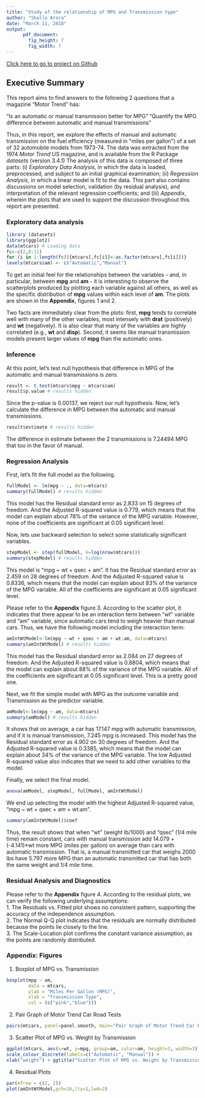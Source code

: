 ```yaml
---
title: "Study of the relationship of MPG and Transmission type"
author: "Shallu Arora"
date: "March 11, 2018"
output: 
      pdf_document:
        fig_height: 7
        fig_width: 7
---
```

[Click here to go to project on Github](https://github.com/ShalluArora/Course-7-Week-4.git)  


## Executive Summary
This report aims to find answers to the following 2 questions that a magazine "Motor Trend" has:

"Is an automatic or manual transmission better for MPG"
"Quantify the MPG difference between automatic and manual transmissions"

Thus, in this report, we explore the effects of manual and automatic transmission on the fuel efficiency (measured in "miles per gallon") of a set of 32 automobile models from 1973-74. The data was extracted from the 1974 _Motor Trend_ US magazine, and is available from the R Package _datasets_ (version 3.4.1)
The analysis of this data is composed of three parts: (i) _Exploratory Data Analysis_, in which the data is loaded, preprocessed, and subject to an initial graphical examination; (ii) _Regression Analysis_, in which a linear model is fit to the data. This part also contains discussions on model selection, validation (by residual analysis), and interpretation of the relevant regression coefficients; and (iii) _Appendix_, wherein the plots that are used to support the discussion throughout this report are presented.  

### Exploratory data analysis
```r
library (datasets)
library(ggplot2)
data(mtcars) # Loading data
fc<-c(2,8:11)
for (i in 1:length(fc)){mtcars[,fc[i]]<-as.factor(mtcars[,fc[i]])}
levels(mtcars$am) <- c("Automatic","Manual") 
```
To get an initial feel for the relationships between the variables - and, in particular, between **mpg** and **am** - it is interesting to observe the scatterplots produced by plotting each variable against all others, as well as the specific distribution of **mpg** values within each level of **am**. The plots are shown in the **Appendix**, figures 1 and 2.

Two facts are immediately clear from the plots: first, **mpg** tends to correlate well with many of the other variables, most intensely with **drat** (positively) and **wt** (negatively). It is also clear that many of the variables are highly correlated (e.g., **wt** and **disp**). Second, it seems like manual transmission models present larger values of **mpg** than the automatic ones.

### Inference
At this point, let's test null hypothesis that difference in MPG of the automatic and manual transmissions is zero.
```r
result <- t.test(mtcars$mpg ~ mtcars$am) 
result$p.value # results hidden
``` 
Since the p-value is 0.00137, we reject our null hypothesis. Now, let's calculate the difference in MPG between the automatic and manual transmissions.
```r
result$estimate # results hidden
``` 
The difference in estimate between the 2 transmissions is 7.24494 MPG  that too in the favor of manual.

### Regression Analysis  
First, let's fit the full model as the following.  
```r
fullModel <- lm(mpg ~ ., data=mtcars)
summary(fullModel) # results hidden
```  
This model has the Residual standard error as 2.833 on 15 degrees of freedom. And the Adjusted R-squared value is 0.779, which means that the model can explain about 78% of the variance of the MPG variable. However, none of the coefficients are significant at 0.05 significant level.  

Now, lets use backward selection to select some statistically significant variables.  
```r
stepModel <- step(fullModel, k=log(nrow(mtcars)))
summary(stepModel) # results hidden
```  
This model is "mpg ~ wt + qsec + am". It has the Residual standard error as 2.459 on 28 degrees of freedom. And the Adjusted R-squared value is 0.8336, which means that the model can explain about 83% of the variance of the MPG variable. All of the coefficients are significant at 0.05 significant level.    

Please refer to the **Appendix** figure 3. According to the scatter plot, it indicates that there appear to be an interaction term between "wt" variable and "am" variable, since automatic cars tend to weigh heavier than manual cars. Thus, we have the following model including the interaction term:  
```r
amIntWtModel<-lm(mpg ~ wt + qsec + am + wt:am, data=mtcars)
summary(amIntWtModel) # results hidden
```  
This model has the Residual standard error as 2.084 on 27 degrees of freedom. And the Adjusted R-squared value is 0.8804, which means that the model can explain about 88% of the variance of the MPG variable. All of the coefficients are significant at 0.05 significant level. This is a pretty good one.  

Next, we fit the simple model with MPG as the outcome variable and Transmission as the predictor variable.  
```r
amModel<-lm(mpg ~ am, data=mtcars)
summary(amModel) # results hidden
```  
It shows that on average, a car has 17.147 mpg with automatic transmission, and if it is manual transmission, 7.245 mpg is increased. This model has the Residual standard error as 4.902 on 30 degrees of freedom. And the Adjusted R-squared value is 0.3385, which means that the model can explain about 34% of the variance of the MPG variable. The low Adjusted R-squared value also indicates that we need to add other variables to the model.  

Finally, we select the final model.  
```r
anova(amModel, stepModel, fullModel, amIntWtModel) 
```  
We end up selecting the model with the highest Adjusted R-squared value, "mpg ~ wt + qsec + am + wt:am".  
```r
summary(amIntWtModel)$coef
```  
Thus, the result shows that when "wt" (weight lb/1000) and "qsec" (1/4 mile time) remain constant, cars with manual transmission add 14.079 + (-4.141)*wt more MPG (miles per gallon) on average than cars with automatic transmission. That is, a manual transmitted car that weighs 2000 lbs have 5.797 more MPG than an automatic transmitted car that has both the same weight and 1/4 mile time.  

### Residual Analysis and Diagnostics  
Please refer to the **Appendix** figure 4. According to the residual plots, we can verify the following underlying assumptions:  
1. The Residuals vs. Fitted plot shows no consistent pattern, supporting the accuracy of the independence assumption.  
2. The Normal Q-Q plot indicates that the residuals are normally distributed because the points lie closely to the line.  
3. The Scale-Location plot confirms the constant variance assumption, as the points are randomly distributed.  

### Appendix: Figures  
1. Boxplot of MPG vs. Transmission  
```r
boxplot(mpg ~ am, 
        data = mtcars, 
        ylab = "Miles Per Gallon (MPG)", 
        xlab = "Transmission Type",
        col = (c("pink","blue")))
```  
2. Pair Graph of Motor Trend Car Road Tests  
```r
pairs(mtcars, panel=panel.smooth, main="Pair Graph of Motor Trend Car Road Tests")
```  
3. Scatter Plot of MPG vs. Weight by Transmission  
```r
ggplot(mtcars, aes(x=wt, y=mpg, group=am, color=am, height=3, width=3)) + geom_point() +  
scale_colour_discrete(labels=c("Automatic", "Manual")) + 
xlab("weight") + ggtitle("Scatter Plot of MPG vs. Weight by Transmission")
```  
4. Residual Plots
```r
par(mfrow = c(2, 2))
plot(amIntWtModel,pch=16,lty=1,lwd=2)
```  